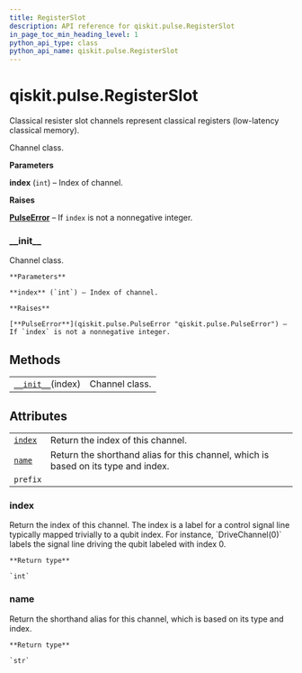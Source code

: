 ```yaml
---
title: RegisterSlot
description: API reference for qiskit.pulse.RegisterSlot
in_page_toc_min_heading_level: 1
python_api_type: class
python_api_name: qiskit.pulse.RegisterSlot
---
```


<span id="qiskit-pulse-registerslot" />

# qiskit.pulse.RegisterSlot

<Class id="qiskit.pulse.RegisterSlot" isDedicatedPage={true} github="https://github.com/qiskit/qiskit/tree/stable/0.16/qiskit/pulse/channels.py" signature="RegisterSlot(index)">
  Classical resister slot channels represent classical registers (low-latency classical memory).

  Channel class.

  **Parameters**

  **index** (`int`) – Index of channel.

  **Raises**

  [**PulseError**](qiskit.pulse.PulseError "qiskit.pulse.PulseError") – If `index` is not a nonnegative integer.

  ### \_\_init\_\_

  <Function id="qiskit.pulse.RegisterSlot.__init__" name="__init__" signature="__init__(index)">
    Channel class.

    **Parameters**

    **index** (`int`) – Index of channel.

    **Raises**

    [**PulseError**](qiskit.pulse.PulseError "qiskit.pulse.PulseError") – If `index` is not a nonnegative integer.
  </Function>

  ## Methods

  |                                                                                               |                |
  | --------------------------------------------------------------------------------------------- | -------------- |
  | [`__init__`](#qiskit.pulse.RegisterSlot.__init__ "qiskit.pulse.RegisterSlot.__init__")(index) | Channel class. |

  ## Attributes

  |                                                                               |                                                                                    |
  | ----------------------------------------------------------------------------- | ---------------------------------------------------------------------------------- |
  | [`index`](#qiskit.pulse.RegisterSlot.index "qiskit.pulse.RegisterSlot.index") | Return the index of this channel.                                                  |
  | [`name`](#qiskit.pulse.RegisterSlot.name "qiskit.pulse.RegisterSlot.name")    | Return the shorthand alias for this channel, which is based on its type and index. |
  | `prefix`                                                                      |                                                                                    |

  ### index

  <Function id="qiskit.pulse.RegisterSlot.index" name="index" signature="property index">
    Return the index of this channel. The index is a label for a control signal line typically mapped trivially to a qubit index. For instance, `DriveChannel(0)` labels the signal line driving the qubit labeled with index 0.

    **Return type**

    `int`
  </Function>

  ### name

  <Function id="qiskit.pulse.RegisterSlot.name" name="name" signature="property name">
    Return the shorthand alias for this channel, which is based on its type and index.

    **Return type**

    `str`
  </Function>
</Class>

